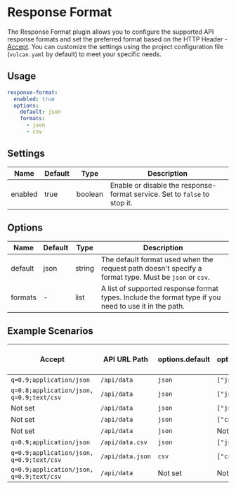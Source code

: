 # Response Format
The Response Format plugin allows you to configure the supported API response formats and set the preferred format based on the HTTP Header - [Accept](https://developer.mozilla.org/en-US/docs/Web/HTTP/Headers/Accept). You can customize the settings using the project configuration file (`vulcan.yaml` by default) to meet your specific needs.

## Usage
```yaml title="vulcan.yaml"
response-format:
  enabled: true
  options:
    default: json
    formats:
      - json
      - csv
```

## Settings

| Name     | Default | Type    | Description                                                                 |
| -------- | ------- | ------- | --------------------------------------------------------------------------- |
| enabled  | true    | boolean | Enable or disable the response-format service. Set to `false` to stop it.  |

## Options

| Name     | Default | Type   | Description                                                                                          |
| -------- | ------- | ------ | ---------------------------------------------------------------------------------------------------- |
| default  | json    | string | The default format used when the request path doesn't specify a format type. Must be `json` or `csv`. |
| formats  | -       | list   | A list of supported response format types. Include the format type if you need to use it in the path. |

## Example Scenarios
| Accept                                   | API URL Path        | options.default | options.formats  | response format type |
| ---------------------------------------- | ----------------- | --------------- | ---------------- | -------------------- |
| `q=0.9;application/json`                 | `/api/data`      | `json`          | `["json","csv"]` | json                 |
| `q=0.8;application/json, q=0.9;text/csv` | `/api/data`      | `json`          | `["json","csv"]` | csv                  |
| Not set                                  | `/api/data`      | `json`          | `["json","csv"]` | json                 |
| Not set                                  | `/api/data`      | `json`          | `["csv","json"]` | csv                  |
| Not set                                  | `/api/data`      | `json`          | Not set          | json                 |
| `q=0.9;application/json`                 | `/api/data.csv`  | `json`          | `["json","csv"]` | csv                  |
| `q=0.9;application/json, q=0.9;text/csv` | `/api/data.json` | `csv`           | `["csv"]`        | Error                |
| `q=0.9;application/json, q=0.9;text/csv` | `/api/data`      | Not set         | Not set          | json                 |
